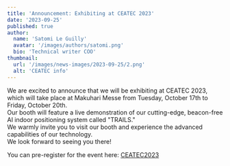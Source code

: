 ```yaml
---
title: 'Announcement: Exhibiting at CEATEC 2023'
date: '2023-09-25'
published: true
author:
  name: 'Satomi Le Guilly'
  avatar: '/images/authors/satomi.png'
  bio: 'Technical writer COO'
thumbnail:
  url: '/images/news-images/2023-09-25/2.png'
  alt: 'CEATEC info'
---
```


We are excited to announce that we will be exhibiting at CEATEC 2023, which will take place at Makuhari Messe from Tuesday, October 17th to Friday, October 20th. \
Our booth will feature a live demonstration of our cutting-edge, beacon-free AI indoor positioning system called "TRAILS." \
We warmly invite you to visit our booth and experience the advanced capabilities of our technology.\
We look forward to seeing you there!

You can pre-register for the event here: [CEATEC2023](https://www.ceatec.com/en)
